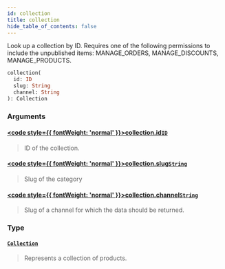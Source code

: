 ```yaml
---
id: collection
title: collection
hide_table_of_contents: false
---
```








Look up a collection by ID. Requires one of the following permissions to include the unpublished items: MANAGE_ORDERS, MANAGE_DISCOUNTS, MANAGE_PRODUCTS.

```graphql
collection(
  id: ID
  slug: String
  channel: String
): Collection
```


### Arguments

#### [<code style={{ fontWeight: 'normal' }}>collection.<b>id</b></code>](#)<Bullet />[`ID`](../../../developer/api-reference/scalars/id) <Badge class="secondary" text="scalar"/>
> ID of the collection.
> 

#### [<code style={{ fontWeight: 'normal' }}>collection.<b>slug</b></code>](#)<Bullet />[`String`](../../../developer/api-reference/scalars/string) <Badge class="secondary" text="scalar"/>
> Slug of the category
> 

#### [<code style={{ fontWeight: 'normal' }}>collection.<b>channel</b></code>](#)<Bullet />[`String`](../../../developer/api-reference/scalars/string) <Badge class="secondary" text="scalar"/>
> Slug of a channel for which the data should be returned.
> 

### Type

#### [`Collection`](../../../developer/api-reference/objects/collection) <Badge class="secondary" text="object"/>
> Represents a collection of products.
> 





